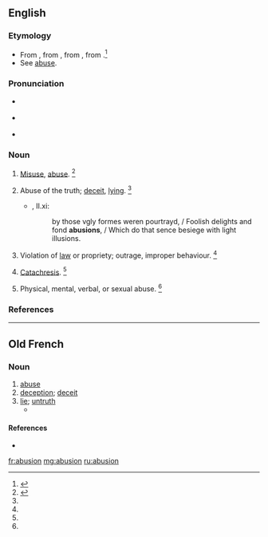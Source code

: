 ==English==

===Etymology===
* From {{etyl|enm|en}} {{term|abusioun|lang=enm}}, from {{etyl|fro|en}} {{term|abusion|lang=fro}}, from {{etyl|la|en}} {{term|abusio|abūsiō|lang=la|abuse, misuse}}, from {{term|abutor|abūtor|misuse|lang=la}}.<ref name=WI3>{{reference-book | last =| first = | authorlink =  | coauthors =  | editor =Gove, Philip Babcock    | others =  | title = Webster's Third International Dictionary of the English Language Unabridged | origdate =  | origyear = 1909 | origmonth =  | url =  | format =  | accessdate =  | accessyear =  | accessmonth =  | edition =  | date =  | year =1976  | month =  | publisher =G. & C. Merriam Co.  | location = Springfield, MA | language =  | id =  | doi = | isbn =0-87779-101-5 | lccn = | ol = | pages =8| chapter =  | chapterurl =  | quote =}}</ref>
* See [[abuse]].

===Pronunciation===
* {{a|RP}} {{IPA|/əˈbjuː.ʒn̩/}}
* {{a|US}} {{IPA|/əˈbju.ʒn̩/}}
* {{rhymes|uːʒən}}

===Noun===
{{en-noun}}

# {{context|obsolete|lang=en}} [[misuse|Misuse]], [[abuse]]. {{defdate|Attested from around 1350 to 1470 until the late 17<sup>th</sup> century.}}<ref name=SOED>{{reference-book | last =| first = | authorlink =  | coauthors =  | editor =Brown, Lesley  | others =  | title = The Shorter Oxford English Dictionary | origdate =  | origyear = 1933| origmonth =  | url =  | format =  | accessdate =  | accessyear =  | accessmonth =  | edition = 5th | date =  | year =2003| month =  | publisher =Oxford University Press  | location =Oxford, UK | language =  | id =  | doi = | isbn =978-0-19-860575-7 | lccn = | ol = | pages =10| chapter =  | chapterurl =  | quote =}}</ref>
# {{context|obsolete|lang=en}} Abuse of the truth; [[deceit]], [[lying]]. {{defdate|Attested from around 1350 to 1470 until the late 17<sup>th</sup> century.}}<ref name=SOED/>
#* {{RQ:Spenser Faerie Queene}}, II.xi:
#*: by those vgly formes weren pourtrayd, / Foolish delights and fond '''abusions''', / Which do that sence besiege with light illusions.
# {{context|obsolete|lang=en}} Violation of [[law]] or propriety; outrage, improper behaviour. {{defdate|Attested from around 1350 to 1470 until the late 17<sup>th</sup> century.}}<ref name=SOED/>
# {{context|obsolete|lang=en}} [[catachresis|Catachresis]]. {{defdate|Attested from around 1350 to 1470 until the late 17<sup>th</sup> century.}}<ref name=SOED/>
# {{context|obsolete|lang=en}} Physical, mental, verbal, or sexual abuse. {{defdate|Attested from around 1350 to 1470 until the late 17<sup>th</sup> century.}}<ref name=SOED/>

===References===
<references/>
----

==Old French==

===Noun===
{{fro-noun|f}}

# [[abuse]]
# [[deception]]; [[deceit]]
# [[lie]]; [[untruth]]
#* {{quote-book|circa 1250|title=[[s:fr:Ci encoumence la desputizons dou croisie et dou descroisie.|Ci encoumence la desputizons dou croisie et dou descroisie.]]|author=[[wikipedia:Rutebeuf|Rutebeuf]]|passage=Tu dis si grant '''abusion'''<br>Que nus ne la porroit descrire[.]|translation=You say such lies<br>That no-one could describe them}}

====References====
* {{R:Godefroy}}

[[fr:abusion]]
[[mg:abusion]]
[[ru:abusion]]
